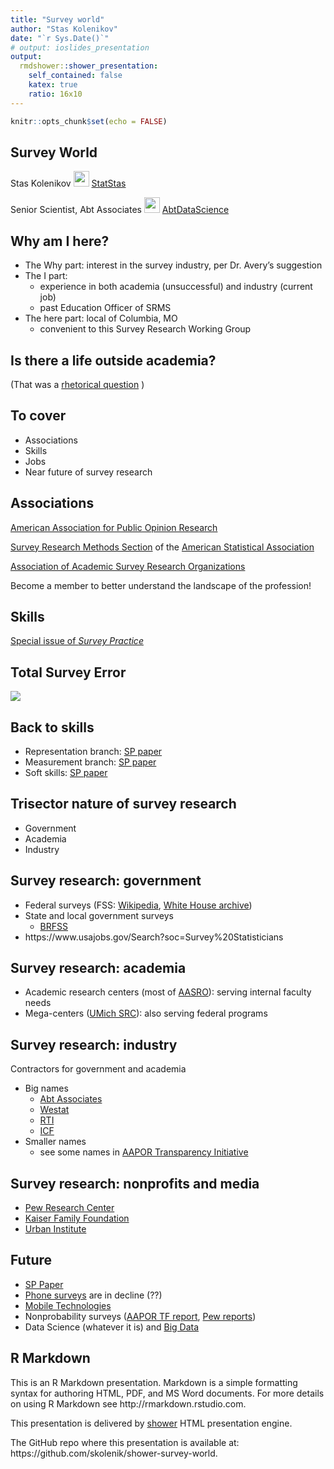 ```yaml
---
title: "Survey world"
author: "Stas Kolenikov"
date: "`r Sys.Date()`"
# output: ioslides_presentation
output:
  rmdshower::shower_presentation:
    self_contained: false
    katex: true
    ratio: 16x10
---
```


```r
knitr::opts_chunk$set(echo = FALSE)
```

## Survey World

Stas Kolenikov 
<img src="Twitter_Social_Icon_Rounded_Square_Color.png" style="height:25px;width:25px;">
[StatStas](https://twitter.com/statstas)

Senior Scientist, Abt Associates 
<img src="Twitter_Social_Icon_Rounded_Square_Color.png" style="height:25px;width:25px;">
[AbtDataScience](https://twitter.com/abtdatascience)

## Why am I here?

- The Why part: interest in the survey industry, per Dr. Avery's suggestion
- The I part: 
  * experience in both academia (unsuccessful) and industry (current job)
  * past Education Officer of SRMS 
- The here part: local of Columbia, MO
  * convenient to this Survey Research Working Group

## Is there a life outside academia?

(That was a [rhetorical question](https://en.wikipedia.org/wiki/Rhetorical_question) )

## To cover

* Associations
* Skills
* Jobs
* Near future of survey research

## Associations

[American Association for Public Opinion Research](http://www.aapor.org)

[Survey Research Methods Section](http://ww2.amstat.org/sections/srms/)
of the [American Statistical Association](http://www.amstat.org/)

[Association of Academic Survey Research Organizations](https://www.aasro.org/)

Become a member to better understand the landscape of the profession!

## Skills

[Special issue of *Survey Practice*](https://www.surveypractice.org/issue/594)

## Total Survey Error

<img src="poqnfq065f03_lw.gif">

## Back to skills

- Representation branch: 
[SP paper](https://www.surveypractice.org/article/2855-training-for-the-modern-survey-statistician)
- Measurement branch: 
[SP paper](https://www.surveypractice.org/article/2854-social-science-survey-methodology-training-understanding-the-past-and-assessing-the-present-to-shape-our-future)
- Soft skills: 
[SP paper](https://www.surveypractice.org/article/2856-on-the-job-what-to-expect-and-how-to-succeed)

## Trisector nature of survey research

- Government
- Academia
- Industry

## Survey research: government

- Federal surveys (FSS: [Wikipedia](https://en.wikipedia.org/wiki/Federal_Statistical_System_of_the_United_States),
    [White House archive](https://obamawhitehouse.archives.gov/omb/inforeg_statpolicy/bb-structure-federal-statistical-system))
- State and local government surveys
    * [BRFSS](https://www.cdc.gov/brfss/index.html)
- https://www.usajobs.gov/Search?soc=Survey%20Statisticians

## Survey research: academia

- Academic research centers (most of [AASRO]((https://www.aasro.org/))): serving internal faculty needs
- Mega-centers ([UMich SRC ](http://home.isr.umich.edu/centers/src/)): also serving federal programs

## Survey research: industry

Contractors for government and academia

- Big names
  * [Abt Associates](http://www.abtassociates.com/survey.aspx)
  * [Westat](https://www.westat.com/)
  * [RTI](https://www.rti.org/)
  * [ICF](https://www.icf.com)
  
- Smaller names
  * see some names in [AAPOR Transparency Initiative](https://www.aapor.org/Standards-Ethics/Transparency-Initiative/Current-Members.aspx)

## Survey research: nonprofits and media

- [Pew Research Center](http://www.pewresearch.org/)
- [Kaiser Family Foundation](https://www.kff.org/polling/)
- [Urban Institute](http://urban.org)

## Future

- [SP Paper](https://www.surveypractice.org/article/2857-future-training-of-survey-methodologists)
- [Phone surveys](https://www.aapor.org/Education-Resources/Reports/The-Future-Of-U-S-General-Population-Telephone-Sur.aspx)
are in decline (??)
- [Mobile Technologies](https://www.aapor.org/Education-Resources/Reports/Mobile-Technologies-for-Conducting,-Augmenting-and.aspx)
- Nonprobability surveys 
([AAPOR TF report](https://www.aapor.org/Education-Resources/Reports/Non-Probability-Sampling.aspx), 
[Pew reports](http://www.pewresearch.org/2018/01/26/for-weighting-online-opt-in-samples-what-matters-most/))
- Data Science (whatever it is) and [Big Data](https://www.aapor.org/Education-Resources/Reports/Big-Data.aspx)

## R Markdown

This is an R Markdown presentation. Markdown is a simple formatting syntax for authoring 
HTML, PDF, and MS Word documents. For more details on using R Markdown see http://rmarkdown.rstudio.com.

This presentation is delivered by [shower](https://github.com/shower/shower) HTML presentation engine.

The GitHub repo where this presentation is available at: https://github.com/skolenik/shower-survey-world.
